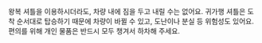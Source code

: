 왕복 셔틀을 이용하시더라도, 차량 내에 짐을 두고 내릴 수는 없어요. 귀가행 셔틀은 도착 순서대로 탑승하기 때문에 차량이 바뀔 수 있고, 도난이나 분실 등 위험성도 있어요. 편의를 위해 개인 물품은 반드시 모두 챙겨서 하차해 주세요.